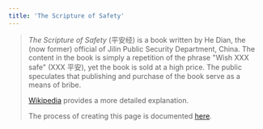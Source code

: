 ```yaml
---
title: 'The Scripture of Safety'
---
```


> _The Scripture of Safety_ (平安经) is a book written by He Dian, the (now
> former) official of Jilin Public Security Department, China. The content in
> the book is simply a repetition of the phrase "Wish XXX safe" (XXX 平安), yet
> the book is sold at a high price. The public speculates that publishing and
> purchase of the book serve as a means of bribe.
>
> [Wikipedia](https://en.wikipedia.org/wiki/Peace_Mantra) provides a more
> detailed explanation.
>
> The process of creating this page is documented
> [here](/en/article/modify-website/an-elegant-scripture-of-safety-generator.lantian).


<PingAnJingEn />
